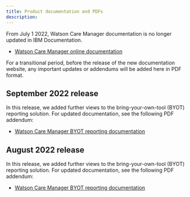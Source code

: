 ```yaml
---
title: Product documentation and PDFs
description: 
---
```


From July 1 2022, Watson Care Manager documentation is no longer updated in IBM Documentation.

* [Watson Care Manager online documentation](https://www.ibm.com/docs/en/watson-care-manager)

For a transitional period, before the release of the new documentation website, any important updates or addendums will be added here in PDF format.

## September 2022 release

In this release, we added further views to the bring-your-own-tool (BYOT) reporting solution. For updated documentation, see the following PDF addendum:

* [Watson Care Manager BYOT reporting documentation](/pdf/wcm/WatsonCareManager__Sep_PDF.pdf)

## August 2022 release

In this release, we added further views to the bring-your-own-tool (BYOT) reporting solution. For updated documentation, see the following PDF addendum:

* [Watson Care Manager BYOT reporting documentation](/pdf/wcm/WatsonCareManager_BYOT_PDF.pdf)
